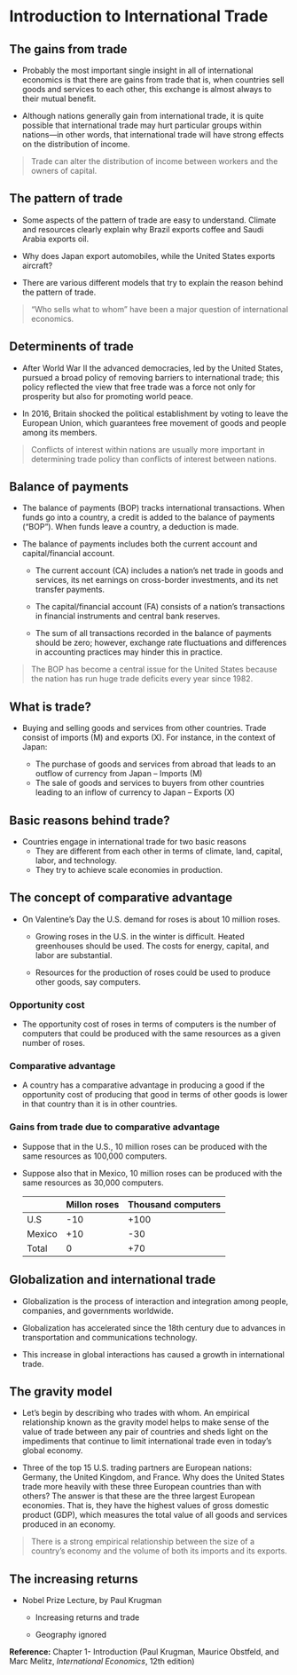 # Introduction to International Trade

## The gains from trade

- Probably the most important single insight in all of international economics is that there are gains from trade that is, when countries sell goods and services to each other, this exchange is almost always to their mutual benefit.

- Although nations generally gain from international trade, it is quite possible that international trade may hurt particular groups within nations—in other words, that international trade will have strong effects on the distribution of income. 

> Trade can alter the distribution of income between workers and the owners of capital.

## The pattern of trade

- Some aspects of the pattern of trade are easy to understand. Climate and resources clearly explain why Brazil exports coffee and Saudi Arabia exports oil. 

- Why does Japan export automobiles, while the United States exports aircraft?

-  There are various different models that try to explain the reason behind the pattern of trade.

> "Who sells what to whom" have been a major question of international economics.

## Determinents of trade

- After World War II the advanced democracies, led by the United States, pursued a broad policy of removing barriers to international trade; this policy reflected the view that free trade was a force not only for prosperity but also for promoting world peace.

- In 2016, Britain shocked the political establishment by voting to leave the European Union, which guarantees free movement of goods and people among its members.

> Conflicts of interest within nations are usually more important in determining trade policy than conflicts of interest between nations. 

## Balance of payments

- The balance of payments (BOP) tracks international transactions. When funds go into a country, a credit is added to the balance of payments (“BOP”). When funds leave a country, a deduction is made.

- The balance of payments includes both the current account and capital/financial account.
    
    - The current account (CA) includes a nation's net trade in goods and services, its net earnings on cross-border investments, and its net transfer payments.
    
    - The capital/financial account (FA) consists of a nation's transactions in financial instruments and central bank reserves.
    
    - The sum of all transactions recorded in the balance of payments should be zero; however, exchange rate fluctuations and differences in accounting practices may hinder this in practice.
    
> The BOP has become a central issue for the United States because the nation has run huge trade deficits every year since 1982.

## What is trade?

-   Buying and selling goods and services from other countries. Trade consist of imports (M) and exports (X). For instance, in the context of Japan:

    -   The purchase of goods and services from abroad that leads to an outflow of currency from Japan -- Imports (M)
    -   The sale of goods and services to buyers from other countries leading to an inflow of currency to Japan -- Exports (X)

## Basic reasons behind trade?

-   Countries engage in international trade for two basic reasons
    -   They are different from each other in terms of climate, land, capital, labor, and technology.
    -   They try to achieve scale economies in production.

## The concept of comparative advantage

-   On Valentine's Day the U.S. demand for roses is about 10 million roses.

    -   Growing roses in the U.S. in the winter is difficult. Heated greenhouses should be used. The costs for energy, capital, and labor are substantial.

    -   Resources for the production of roses could be used to produce other goods, say computers.

### Opportunity cost

-   The opportunity cost of roses in terms of computers is the number of computers that could be produced with the same resources as a given number of roses.

### Comparative advantage

-   A country has a comparative advantage in producing a good if the opportunity cost of producing that good in terms of other goods is lower in that country than it is in other countries.

### Gains from trade due to comparative advantage

-   Suppose that in the U.S., 10 million roses can be produced with the same resources as 100,000 computers.

-   Suppose also that in Mexico, 10 million roses can be produced with the same resources as 30,000 computers.

    |        | Millon roses | Thousand computers |
    |--------|--------------|--------------------|
    | U.S    | -10          | +100               |
    | Mexico | +10          | -30                |
    | Total  | 0            | +70                |

## Globalization and international trade

-   Globalization is the process of interaction and integration among people, companies, and governments worldwide.

-   Globalization has accelerated since the 18th century due to advances in transportation and communications technology.

-   This increase in global interactions has caused a growth in international trade.

## The gravity model

- Let’s begin by describing who trades with whom. An empirical relationship known as the gravity model helps to make sense of the value of trade between any pair of countries and sheds light on the impediments that continue to limit international trade even in today’s global economy.

- Three of the top 15 U.S. trading partners are European nations: Germany, the United Kingdom, and France. Why does the United States trade more heavily with these three European countries than with others? The answer is that these are the three largest European economies. That is, they have the highest values of gross domestic product (GDP), which measures the total value of all goods and services produced in an economy. 

> There is a strong empirical relationship between the size of a country’s economy and the volume of both its imports and its exports.

## The increasing returns

-   Nobel Prize Lecture, by Paul Krugman

    -   Increasing returns and trade

    -   Geography ignored

**Reference:** Chapter 1- Introduction (Paul Krugman, Maurice Obstfeld, and Marc Melitz, *International Economics*, 12th edition)